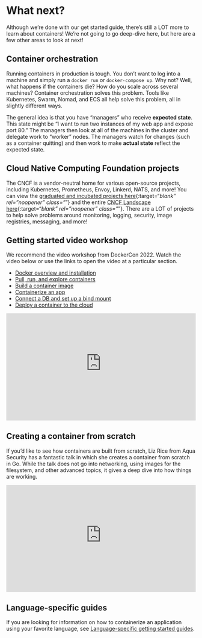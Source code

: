 # What next?

Although we're done with our get started guide, there's still a LOT more to learn about containers!
We're not going to go deep-dive here, but here are a few other areas to look at next!

## Container orchestration

Running containers in production is tough. You don't want to log into a machine and simply run a
`docker run` or `docker-compose up`. Why not? Well, what happens if the containers die? How do you
scale across several machines? Container orchestration solves this problem. Tools like Kubernetes,
Swarm, Nomad, and ECS all help solve this problem, all in slightly different ways.

The general idea is that you have "managers" who receive **expected state**. This state might be
"I want to run two instances of my web app and expose port 80." The managers then look at all of the
machines in the cluster and delegate work to "worker" nodes. The managers watch for changes (such as
a container quitting) and then work to make **actual state** reflect the expected state.

## Cloud Native Computing Foundation projects

The CNCF is a vendor-neutral home for various open-source projects, including Kubernetes, Prometheus, 
Envoy, Linkerd, NATS, and more! You can view the [graduated and incubated projects here](https://www.cncf.io/projects/){:target="_blank" rel="noopener" class="_"}
and the entire [CNCF Landscape here](https://landscape.cncf.io/){:target="_blank" rel="noopener" class="_"}. There are a LOT of projects to help
solve problems around monitoring, logging, security, image registries, messaging, and more!


## Getting started video workshop

We recommend the video workshop from DockerCon 2022. Watch the video below or use the links to open the video at a particular section.

* [Docker overview and installation](https://youtu.be/gAGEar5HQoU)
* [Pull, run, and explore containers](https://youtu.be/gAGEar5HQoU?t=1400)
* [Build a container image](https://youtu.be/gAGEar5HQoU?t=3185)
* [Containerize an app](https://youtu.be/gAGEar5HQoU?t=4683)
* [Connect a DB and set up a bind mount](https://youtu.be/gAGEar5HQoU?t=6305)
* [Deploy a container to the cloud](https://youtu.be/gAGEar5HQoU?t=8280)

<iframe src="https://www.youtube-nocookie.com/embed/gAGEar5HQoU" style="max-width: 100%; aspect-ratio: 16 / 9;" width="560" height="auto" frameborder="0" allow="accelerometer; autoplay; encrypted-media; gyroscope; picture-in-picture" allowfullscreen></iframe>

## Creating a container from scratch

If you'd like to see how containers are built from scratch, Liz Rice from Aqua Security has a fantastic talk in which she creates a container from scratch in Go. While the talk does not go into networking, using images for the filesystem, and other advanced topics, it gives a deep dive into how things are working.

<iframe src="https://www.youtube-nocookie.com/embed/8fi7uSYlOdc" style="max-width: 100%; aspect-ratio: 16 / 9;" width="560" height="auto" frameborder="0" allow="accelerometer; autoplay; encrypted-media; gyroscope; picture-in-picture" allowfullscreen></iframe>

## Language-specific guides

If you are looking for information on how to containerize an application using your favorite language, see [Language-specific getting started guides](https://docs.docker.com/language/).

